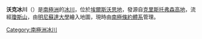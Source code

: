 {{Coord|73|38|S|94|18|W|type:glacier|display=title}}

'''沃克冰川'''（{{lang-en|Walk Glacier}}）是[[南極洲|南極洲]]的[[冰川|冰川]]，位於[[埃爾斯沃思地|埃爾斯沃思地]]，發源自[[克里斯托弗森高地|克里斯托弗森高地]]，流經[[瓊斯山|瓊斯山]]，由[[明尼蘇達大學|明尼蘇達大學]]繪入地圖，現時由[[南極條約體系|南極條約體系]]管理。

{{DEFAULTSORT:Walk Glacier}}
[[Category:南極洲冰川|Category:南極洲冰川]]


{{EllsworthLand-geo-stub}}